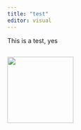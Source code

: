 ```yaml
---
title: "test"
editor: visual
---
```


This is a test, yes

::: {style="display: flex;"}
::: hex1

:::

::: hex2

:::

:::

::: {style="display: flex;"}

::: hex3

:::

::: hex4

<a href="https://cran.r-project.org/"><img src="images/RLogo.png" width="150px" /></a>

:::

::: hex5

:::

:::

::: {style="display: flex;"}

::: hex6

:::

::: hex7

:::

:::
